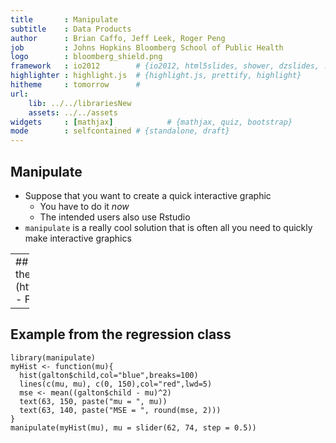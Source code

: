 ```yaml
---
title       : Manipulate
subtitle    : Data Products
author      : Brian Caffo, Jeff Leek, Roger Peng
job         : Johns Hopkins Bloomberg School of Public Health
logo        : bloomberg_shield.png
framework   : io2012        # {io2012, html5slides, shower, dzslides, ...}
highlighter : highlight.js  # {highlight.js, prettify, highlight}
hitheme     : tomorrow      # 
url:
    lib: ../../librariesNew
    assets: ../../assets
widgets     : [mathjax]            # {mathjax, quiz, bootstrap}
mode        : selfcontained # {standalone, draft}
---
```


## Manipulate
- Suppose that you want to create a quick interactive graphic
  - You have to do it *now* 
  - The intended users also use Rstudio
- `manipulate` is a really cool solution that is often all you need to quickly make interactive graphics

---
## Documentation
- Manipulate is well documented at the Rstudio web site here
  - (http://www.rstudio.com/ide/docs/advanced/manipulate)
- From there, try this
```
library(manipulate)
manipulate(plot(1:x), x = slider(1, 100))
```
- You can create a slider, checkbox, or picker (drop down) and have more than one

---
## Example from the regression class
```
library(manipulate)
myHist <- function(mu){
  hist(galton$child,col="blue",breaks=100)
  lines(c(mu, mu), c(0, 150),col="red",lwd=5)
  mse <- mean((galton$child - mu)^2)
  text(63, 150, paste("mu = ", mu))
  text(63, 140, paste("MSE = ", round(mse, 2)))
}
manipulate(myHist(mu), mu = slider(62, 74, step = 0.5))
```

